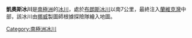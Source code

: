 {{Coord|69|1|S|78|0|E|source:GNIS|display=title}}

'''凱奧斯冰川'''是[[南極洲|南極洲]]的[[冰川|冰川]]，處於[[布朗斯冰川|布朗斯冰川]]以南7公里，最終注入[[蘭維克灣|蘭維克灣]]中部，該冰川由[[挪威|挪威]]製圖師根據探險隊繪入地圖。

{{Antarctica-geo-stub}}
[[Category:南極洲冰川|Category:南極洲冰川]]